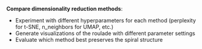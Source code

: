 **Compare dimensionality reduction methods**:
- Experiment with different hyperparameters for each method (perplexity for t-SNE, n_neighbors for UMAP, etc.)
- Generate visualizations of the roulade with different parameter settings
- Evaluate which method best preserves the spiral structure